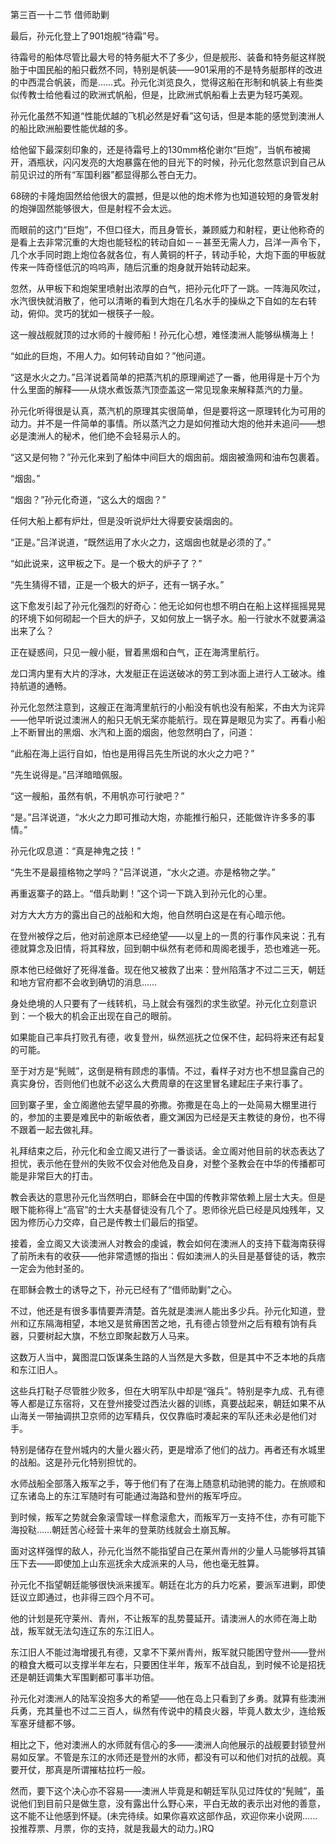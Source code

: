 

第三百一十二节 借师助剿

最后，孙元化登上了901炮舰“待霜”号。

待霜号的船体尽管比最大号的特务艇大不了多少，但是舰形、装备和特务艇这样脱胎于中国民船的船只截然不同，特别是帆装――901采用的不是特务艇那样的改进的中西混合帆装，而是……式。孙元化浏览良久，觉得这船在形制和帆装上有些类似传教士给他看过的欧洲式帆船，但是，比欧洲式帆船看上去更为轻巧美观。

孙元化虽然不知道“性能优越的飞机必然是好看”这句话，但是本能的感觉到澳洲人的船比欧洲船要性能优越的多。

给他留下最深刻印象的，还是待霜号上的130mm格伦谢尔“巨炮”，当帆布被揭开，酒瓶状，闪闪发亮的大炮暴露在他的目光下的时候，孙元化忽然意识到自己从前见识过的所有“军国利器”都显得那么苍白无力。

68磅的卡隆炮固然给他很大的震撼，但是以他的炮术修为也知道较短的身管发射的炮弹固然能够很大，但是射程不会太远。

而眼前的这门“巨炮”，不但口径大，而且身管长，兼顾威力和射程，更让他称奇的是看上去非常沉重的大炮也能轻松的转动自如－－甚至无需人力，吕洋一声令下，几个水手同时跑上炮位各就各位，有人黄铜的杆子，转动手轮，大炮下面的甲板就传来一阵奇怪低沉的呜呜声，随后沉重的炮身就开始转动起来。

忽然，从甲板下和炮架里喷射出浓厚的白气，把孙元化吓了一跳。一阵海风吹过，水汽很快就消散了，他可以清晰的看到大炮在几名水手的操纵之下自如的左右转动，俯仰。灵巧的犹如一根筷子一般。

这一艘战舰就顶的过水师的十艘师船！孙元化心想，难怪澳洲人能够纵横海上！

“如此的巨炮，不用人力。如何转动自如？”他问道。

“这是水火之力。”吕洋说着简单的把蒸汽机的原理阐述了一番，他用得是十万个为什么里面的解释――从烧水煮饭蒸汽顶壶盖这一常见现象来解释蒸汽的力量。

孙元化听得很是认真，蒸汽机的原理其实很简单，但是要将这一原理转化为可用的动力。并不是一件简单的事情。所以蒸汽之力是如何推动大炮的他并未追问――想必是澳洲人的秘术，他们绝不会轻易示人的。

“这又是何物？”孙元化来到了船体中间巨大的烟囱前。烟囱被渔网和油布包裹着。

“烟囱。”

“烟囱？”孙元化奇道，“这么大的烟囱？”

任何大船上都有炉灶，但是没听说炉灶大得要安装烟囱的。

“正是。”吕洋说道，“既然运用了水火之力，这烟囱也就是必须的了。”

“如此说来，这甲板之下。是一个极大的炉子了？”

“先生猜得不错，正是一个极大的炉子，还有一锅子水。”

这下愈发引起了孙元化强烈的好奇心：他无论如何也想不明白在船上这样摇摇晃晃的环境下如何砌起一个巨大的炉子，又如何放上一锅子水。船一行驶水不就要满溢出来了么？

正在疑惑间，只见一艘小艇，冒着黑烟和白气，正在海湾里航行。

龙口湾内里有大片的浮冰，大发艇正在运送破冰的劳工到冰面上进行人工破冰。维持航道的通畅。

孙元化忽然注意到，这艘正在海湾里航行的小船没有帆也没有船桨，不由大为诧异――他早听说过澳洲人的船只无帆无桨亦能航行。现在算是眼见为实了。再看小船上不断冒出的黑烟、水汽和上面的烟囱，他忽然明白了，问道：

“此船在海上运行自如，怕也是用得吕先生所说的水火之力吧？”

“先生说得是。”吕洋暗暗佩服。

“这一艘船，虽然有帆，不用帆亦可行驶吧？”

“是。”吕洋说道，“水火之力即可推动大炮，亦能推行船只，还能做许许多多的事情。”

孙元化叹息道：“真是神鬼之技！”

“先生不是最擅格物之学吗？”吕洋说道，“水火之道。亦是格物之学。”

再重返寨子的路上。“借兵助剿！”这个词一下跳入到孙元化的心里。

对方大大方方的露出自己的战船和大炮，他自然明白这是在有心暗示他。

在登州被俘之后，他对前途原本已经绝望――以皇上的一贯的行事作风来说：孔有德就算念及旧情，将其释放，回到朝中纵然有老师和周阁老援手，恐也难逃一死。

原本他已经做好了死得准备。现在他又被救了出来：登州陷落才不过二三天，朝廷和地方官府都不会收到确切的消息……

身处绝境的人只要有了一线转机，马上就会有强烈的求生欲望。孙元化立刻意识到：一个极大的机会正出现在自己的眼前。

如果能自己率兵打败孔有德，收复登州，纵然巡抚之位保不住，起码将来还有起复的可能。

至于对方是“髡贼”，这倒是稍有顾虑的事情。不过，看样子对方也不想显露自己的真实身份，否则他们也就不必这么大费周章的在这里冒名建起庄子来行事了。

回到寨子里，金立阁邀他去望早晨的弥撒。弥撒是在岛上的一处简易大棚里进行的，参加的主要是难民中的新皈依者，鹿文渊因为已经是天主教徒的身份，也不得不跟着一起去做礼拜。

礼拜结束之后，孙元化和金立阁又进行了一番谈话。金立阁对他目前的状态表达了担忧，表示他在登州的失败不仅会对他危及自身，对整个圣教会在中华的传播都可能是非常巨大的打击。

教会表达的意思孙元化当然明白，耶稣会在中国的传教非常依赖上层士大夫。但是眼下能称得上“高官”的士大夫基督徒没有几个了。恩师徐光启已经是风烛残年，又因为修历心力交瘁，自己是传教士们最后的指望。

接着，金立阁又大谈澳洲人对教会的虔诚，教会如何在澳洲人的支持下载海南获得了前所未有的收获――他非常遗憾的指出：假如澳洲人的头目是基督徒的话，教宗一定会为他封圣的。

在耶稣会教士的诱导之下，孙元已经有了“借师助剿”之心。

不过，他还是有很多事情要弄清楚。首先就是澳洲人能出多少兵。孙元化知道，登州和辽东隔海相望，本地又是贫瘠困苦之地，孔有德占领登州之后有粮有饷有兵器，只要树起大旗，不愁立即聚起数万人马来。

这数万人当中，冀图混口饭谋条生路的人当然是大多数，但是其中不乏本地的兵痞和东江旧人。

这些兵打鞑子尽管胜少败多，但在大明军队中却是“强兵”。特别是李九成、孔有德等人都是辽东宿将，又在登州接受过西法火器的训练，真要战起来，朝廷如果不从山海关一带抽调拱卫京师的边军精兵，仅仅靠临时凑起来的军队还未必是他们对手。

特别是储存在登州城内的大量火器火药，更是增添了他们的战力。再者还有水城里的战船。这是孙元化特别担忧的。

水师战船全部落入叛军之手，等于他们有了在海上随意机动驰骋的能力。在旅顺和辽东诸岛上的东江军随时有可能通过海路和登州的叛军呼应。

到时候，叛军之势就会象滚雪球一样愈滚愈大，而叛军万一支持不住，亦有可能下海投鞑……朝廷苦心经营十来年的登莱防线就会土崩瓦解。

面对这样强悍的敌人，孙元化当然不能指望自己在莱州青州的少量人马能够将其镇压下去――即使加上山东巡抚余大成派来的人马，他也毫无胜算。

孙元化不指望朝廷能够很快派来援军。朝廷在北方的兵力吃紧，要派军进剿，即使廷议立即通过，也非得三四个月不可。

他的计划是死守莱州、青州，不让叛军的乱势蔓延开。请澳洲人的水师在海上助战，叛军就无法勾连辽东的东江旧人。

东江旧人不能过海增援孔有德，又拿不下莱州青州，叛军就只能困守登州――登州的粮食大概可以支撑半年左右，只要困住半年，叛军不战自乱，到时候不论是招抚还是朝廷调集大军围剿都可事半功倍。

孙元化对澳洲人的陆军没抱多大的希望――他在岛上只看到了乡勇。就算有些澳洲兵勇，充其量也不过二三百人，纵然有传说中的精良火器，毕竟人数太少，连给叛军塞牙缝都不够。

相比之下，他对澳洲人的水师就有信心的多――澳洲人向他展示的战舰要封锁登州易如反掌。不管是东江的水师还是登州的水师，都没有可以和他们对抗的战舰。真要开仗，那真是所谓摧枯拉朽一般。

然而，要下这个决心亦不容易――澳洲人毕竟是和朝廷军队见过阵仗的“髡贼”，虽说他们到目前只是做生意，没有露出什么野心来，平白无故的表示出对他的善意，这不能不让他感到怀疑。(未完待续。如果你喜欢这部作品，欢迎你来小说网……投推荐票、月票，你的支持，就是我最大的动力。)RQ

